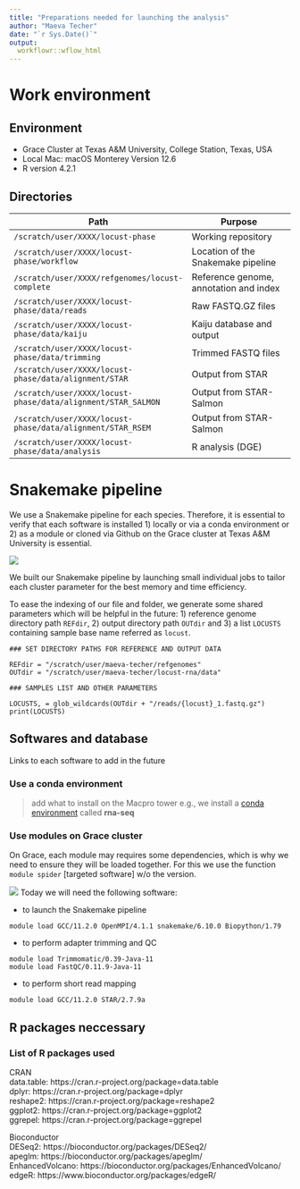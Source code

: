 ```yaml
---
title: "Preparations needed for launching the analysis"
author: "Maeva Techer"
date: "`r Sys.Date()`"
output:
  workflowr::wflow_html
---
```


# Work environment

## Environment
- Grace Cluster at Texas A&M University, College Station, Texas, USA 
- Local Mac: macOS Monterey Version 12.6  
- R version 4.2.1  

## Directories  

| Path                                             | Purpose                                        |
| ------------------------------------------------ | ---------------------------------------------- |
| `/scratch/user/XXXX/locust-phase`                | Working repository                             |
| `/scratch/user/XXXX/locust-phase/workflow`       | Location of the Snakemake pipeline             |
| `/scratch/user/XXXX/refgenomes/locust-complete`  | Reference genome, annotation and index         |
| `/scratch/user/XXXX/locust-phase/data/reads`     | Raw FASTQ.GZ files                             |
| `/scratch/user/XXXX/locust-phase/data/kaiju`     | Kaiju database and output                      |
| `/scratch/user/XXXX/locust-phase/data/trimming`     | Trimmed FASTQ files                  |
| `/scratch/user/XXXX/locust-phase/data/alignment/STAR`     | Output from STAR                      |
| `/scratch/user/XXXX/locust-phase/data/alignment/STAR_SALMON`     | Output from STAR-Salmon        |
| `/scratch/user/XXXX/locust-phase/data/alignment/STAR_RSEM`     | Output from STAR-Salmon          |
| `/scratch/user/XXXX/locust-phase/data/analysis`     | R analysis (DGE)          |

# Snakemake pipeline

We use a Snakemake pipeline for each species. Therefore, it is essential to verify that each software is installed 1) locally or via a conda environment or 2) as a module or cloned via Github on the Grace cluster at Texas A&M University is essential.    

![](assets/Workflow_bioinformatics.png)

We built our Snakemake pipeline by launching small individual jobs to tailor each cluster parameter for the best memory and time efficiency.  
  
To ease the indexing of our file and folder, we generate some shared parameters which will be helpful in the future: 1) reference genome directory path `REFdir`, 2) output directory path `OUTdir` and 3) a list `LOCUSTS` containing sample base name referred as `locust`.

```
### SET DIRECTORY PATHS FOR REFERENCE AND OUTPUT DATA

REFdir = "/scratch/user/maeva-techer/refgenomes"
OUTdir = "/scratch/user/maeva-techer/locust-rna/data"

### SAMPLES LIST AND OTHER PARAMETERS

LOCUSTS, = glob_wildcards(OUTdir + "/reads/{locust}_1.fastq.gz")
print(LOCUSTS)
```


## Softwares and database

Links to each software to add in the future

### Use a conda environment


> add what to install on the Macpro tower
> e.g., we install a [conda environment](https://docs.conda.io/en/latest/miniconda.html#) called **rna-seq**

### Use modules on Grace cluster

On Grace, each module may requires some dependencies, which is why we need to ensure they will be loaded together. For this we use the function `module spider` [targeted software] w/o the version.

![](assets/module_spider.png)
Today we will need the following software:  
  
- to launch the Snakemake pipeline
```
module load GCC/11.2.0 OpenMPI/4.1.1 snakemake/6.10.0 Biopython/1.79
```
  
- to perform adapter trimming and QC

```
module load Trimmomatic/0.39-Java-11
module load FastQC/0.11.9-Java-11
```
- to perform short read mapping

```
module load GCC/11.2.0 STAR/2.7.9a
```

## R packages neccessary

### List of R packages used

CRAN  
data.table: https://cran.r-project.org/package=data.table  
dplyr: https://cran.r-project.org/package=dplyr  
reshape2: https://cran.r-project.org/package=reshape2  
ggplot2: https://cran.r-project.org/package=ggplot2  
ggrepel: https://cran.r-project.org/package=ggrepel  

Bioconductor  
DESeq2: https://bioconductor.org/packages/DESeq2/  
apeglm: https://bioconductor.org/packages/apeglm/  
EnhancedVolcano: https://bioconductor.org/packages/EnhancedVolcano/  
edgeR: https://www.bioconductor.org/packages/edgeR/  

   
